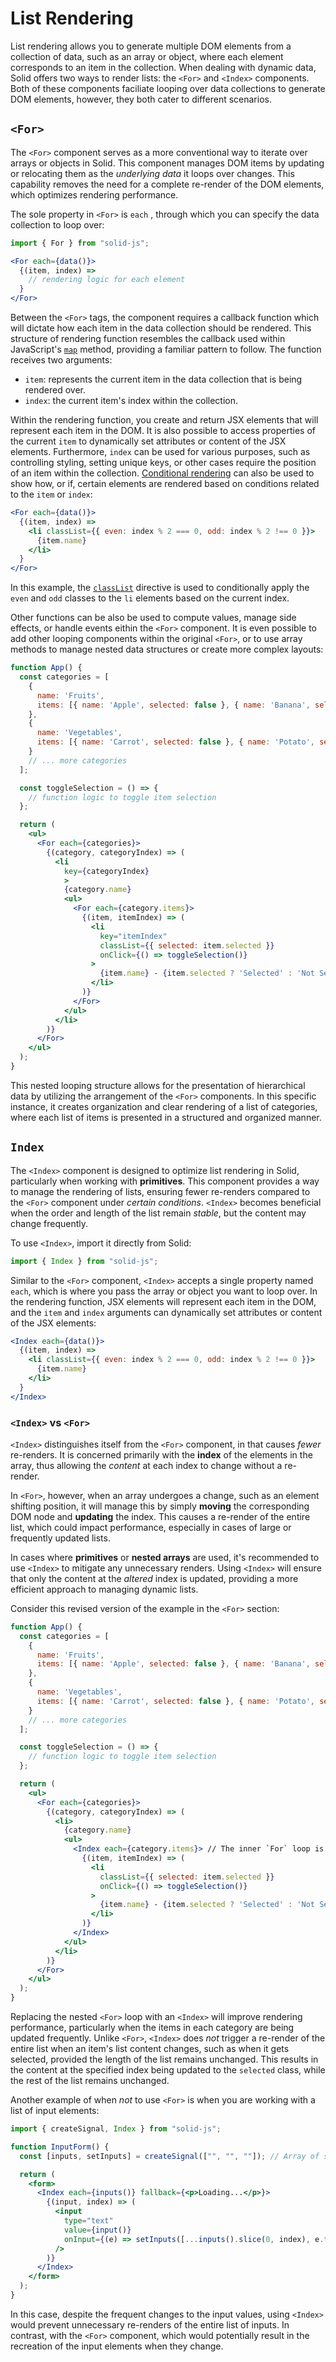 # List Rendering

List rendering allows you to generate multiple DOM elements from a collection of data, such as an array or object, where each element corresponds to an item in the collection. 
When dealing with dynamic data, Solid offers two ways to render lists: the `<For>` and `<Index>` components.
Both of these components faciliate looping over data collections to generate DOM elements, however, they both cater to different scenarios.

## `<For>`

The `<For>` component serves as a more conventional way to iterate over arrays or objects in Solid.
This component manages DOM items by updating or relocating them as the *underlying data* it loops over changes.
This capability removes the need for a complete re-render of the DOM elements, which optimizes rendering performance.

The sole property in `<For>` is `each` , through which you can specify the data collection to loop over:

```jsx
import { For } from "solid-js";

<For each={data()}>
  {(item, index) => 
    // rendering logic for each element
  }
</For>
```

Between the `<For>` tags, the component requires a callback function which will dictate how each item in the data collection should be rendered.
This structure of rendering function resembles the callback used within JavaScript's [`map`](https://developer.mozilla.org/en-US/docs/Web/JavaScript/Reference/Global_Objects/Map) method, providing a familiar pattern to follow.
The function receives two arguments:
* `item`: represents the current item in the data collection that is being rendered over.
* `index`: the current item's index within the collection.

Within the rendering function, you create and return JSX elements that will represent each item in the DOM.
It is also possible to access properties of the current `item` to dynamically set attributes or content of the JSX elements.
Furthermore, `index` can be used for various purposes, such as controlling styling, setting unique keys, or other cases require the position of an item within the collection.
[Conditional rendering](/essentials/conditional-rendering) can also be used to show how, or if, certain elements are rendered based on conditions related to the `item` or `index`:

```jsx
<For each={data()}>
  {(item, index) => 
    <li classList={{ even: index % 2 === 0, odd: index % 2 !== 0 }}>
      {item.name}
    </li>
  }
</For>
```

In this example, the [`classList`](/essentials/class-style-bindings#classList) directive is used to conditionally apply the `even` and `odd` classes to the `li` elements based on the current index.

Other functions can be also be used to compute values, manage side effects, or handle events eithin the `<For>` component.
It is even possible to add other looping components within the original `<For>`, or to use array methods to manage nested data structures or create more complex layouts:

```jsx
function App() {
  const categories = [
    {
      name: 'Fruits',
      items: [{ name: 'Apple', selected: false }, { name: 'Banana', selected: false }]
    },
    {
      name: 'Vegetables',
      items: [{ name: 'Carrot', selected: false }, { name: 'Potato', selected: false }]
    }
    // ... more categories
  ];

  const toggleSelection = () => {
    // function logic to toggle item selection
  };

  return (
    <ul>
      <For each={categories}>
        {(category, categoryIndex) => (
          <li
            key={categoryIndex}
            >
            {category.name}
            <ul>
              <For each={category.items}>
                {(item, itemIndex) => (
                  <li
                    key="itemIndex"
                    classList={{ selected: item.selected }}
                    onClick={() => toggleSelection()}
                  >
                    {item.name} - {item.selected ? 'Selected' : 'Not Selected'}
                  </li>
                )}
              </For>
            </ul>
          </li>
        )}
      </For>
    </ul>
  );
}
```

This nested looping structure allows for the presentation of hierarchical data by utilizing the arrangement of the `<For>` components.
In this specific instance, it creates organization and clear rendering of a list of categories, where each list of items is presented in a structured and organized manner.

## `Index`

The `<Index>` component is designed to optimize list rendering in Solid, particularly when working with **primitives**.
This component provides a way to manage the rendering of lists, ensuring fewer re-renders compared to the `<For>` component under *certain conditions*.
`<Index>` becomes beneficial when the order and length of the list remain *stable*, but the content may change frequently.

To use `<Index>`, import it directly from Solid:

```jsx
import { Index } from "solid-js";
```

Similar to the `<For>` component, `<Index>` accepts a single property named `each`, which is where you pass the array or object you want to loop over. 
In the rendering function, JSX elements will represent each item in the DOM, and the `item` and `index` arguments can dynamically set attributes or content of the JSX elements:

```jsx
<Index each={data()}>
  {(item, index) => 
    <li classList={{ even: index % 2 === 0, odd: index % 2 !== 0 }}>
      {item.name}
    </li>
  }
</Index>
```

### `<Index>` vs `<For>`

`<Index>` distinguishes itself from the `<For>` component, in that causes *fewer* re-renders. 
It is concerned primarily with the **index** of the elements in the array, thus allowing the *content* at each index to change without a re-render.

In `<For>`, however, when an array undergoes a change, such as an element shifting position, it will manage this by simply **moving** the corresponding DOM node and **updating** the index.
This causes a re-render of the entire list, which could impact performance, especially in cases of large or frequently updated lists.

In cases where **primitives** or **nested arrays** are used, it's recommended to use `<Index>` to mitigate any unnecessary renders. 
Using `<Index>` will ensure that only the content at the *altered* index is updated, providing a more efficient approach to managing dynamic lists.

Consider this revised version of the example in the `<For>` section:

```jsx
function App() {
  const categories = [
    {
      name: 'Fruits',
      items: [{ name: 'Apple', selected: false }, { name: 'Banana', selected: false }]
    },
    {
      name: 'Vegetables',
      items: [{ name: 'Carrot', selected: false }, { name: 'Potato', selected: false }]
    }
    // ... more categories
  ];

  const toggleSelection = () => {
    // function logic to toggle item selection
  };

  return (
    <ul>
      <For each={categories}>
        {(category, categoryIndex) => (
          <li>
            {category.name}
            <ul>
              <Index each={category.items}> // The inner `For` loop is replaced with `Index`
                {(item, itemIndex) => (
                  <li
                    classList={{ selected: item.selected }}
                    onClick={() => toggleSelection()}
                  >
                    {item.name} - {item.selected ? 'Selected' : 'Not Selected'}
                  </li>
                )}
              </Index>
            </ul>
          </li>
        )}
      </For>
    </ul>
  );
}
```

Replacing the nested `<For>` loop with an `<Index>` will improve rendering performance, particularly when the items in each category are being updated frequently.
Unlike `<For>`, `<Index>` does *not* trigger a re-render of the entire list when an item's list content changes, such as when it gets selected, provided the length of the list remains unchanged.
This results in the content at the specified index being updated to the `selected` class, while the rest of the list remains unchanged.

Another example of when *not* to use `<For>` is when you are working with a list of input elements:

```jsx
import { createSignal, Index } from "solid-js";

function InputForm() {
  const [inputs, setInputs] = createSignal(["", "", ""]); // Array of strings representing input values

  return (
    <form>
      <Index each={inputs()} fallback={<p>Loading...</p>}>
        {(input, index) => (
          <input 
            type="text" 
            value={input()} 
            onInput={(e) => setInputs([...inputs().slice(0, index), e.target.value, ...inputs().slice(index + 1)])}
          />
        )}
      </Index>
    </form>
  );
}
```

In this case, despite the frequent changes to the input values, using `<Index>` would prevent unnecessary re-renders of the entire list of inputs. 
In contrast, with the `<For>` component, which would potentially result in the recreation of the input elements when they change.

